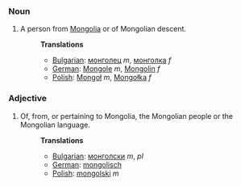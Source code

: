 ===Noun===
#A person from [[Mongolia]] or of Mongolian descent.
#:'''Translations'''
#:*[[Bulgarian]]: [[монголец]] ''m'', [[монголка]] ''f''
#:*[[German]]: [[Mongole]] ''m'', [[Mongolin]] ''f''
#:*[[Polish]]: [[Mongoł]] ''m'', [[Mongołka]] ''f''

===Adjective===
#Of, from, or pertaining to Mongolia, the Mongolian people or the Mongolian language.
#:'''Translations'''
#:*[[Bulgarian]]: [[монголски]] ''m'', ''pl''
#:*[[German]]: [[mongolisch]]
#:*[[Polish]]: [[mongolski]] ''m''